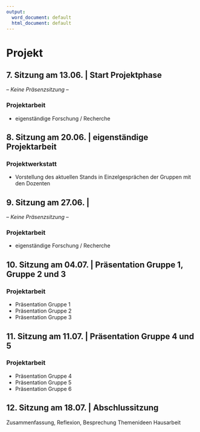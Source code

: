 ```yaml
---
output:
  word_document: default
  html_document: default
---
```

# Projekt {.unnumbered}


## 7. Sitzung am 13.06. | Start Projektphase {.unnumbered}
-- _Keine Präsenzsitzung_ --

### Projektarbeit {.unnumbered}

- eigenständige Forschung / Recherche

## 8. Sitzung am 20.06. |  eigenständige Projektarbeit {.unnumbered}

### Projektwerkstatt
- Vorstellung des aktuellen Stands in Einzelgesprächen der Gruppen mit den Dozenten

## 9. Sitzung am 27.06. |  {.unnumbered}
-- _Keine Präsenzsitzung_ --

### Projektarbeit {.unnumbered}

- eigenständige Forschung / Recherche


## 10. Sitzung am 04.07. | Präsentation Gruppe 1, Gruppe 2 und 3  {.unnumbered}


### Projektarbeit {.unnumbered}

- Präsentation Gruppe 1
- Präsentation Gruppe 2
- Präsentation Gruppe 3


## 11. Sitzung am 11.07. | Präsentation Gruppe 4 und 5  {.unnumbered}


### Projektarbeit {.unnumbered}

- Präsentation Gruppe 4
- Präsentation Gruppe 5
- Präsentation Gruppe 6


## 12. Sitzung am 18.07. | Abschlussitzung {.unnumbered}


Zusammenfassung, Reflexion, Besprechung Themenideen Hausarbeit
